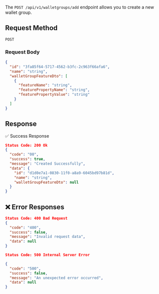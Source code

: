 The `POST /api/v1/walletgroups/add` endpoint allows you to create a new wallet group.


## **Request Method**
`POST`

### **Request Body**

```json
{
  "id": "3fa85f64-5717-4562-b3fc-2c963f66afa6",
  "name": "string",
  "walletGroupFeatureDto": [
    {
      "featureName": "string",
      "featurePropertyName": "string",
      "featurePropertyValue": "string"
    }
  ]
}
```

## Response

✅ Success Response

```json
Status Code: 200 Ok
{
  "code": "00",
  "success": true,
  "message": "Created Successfully",
  "data": {
    "id": "d1d0e7a1-0830-11f0-a8a9-6045bd97b81d",
    "name": "string",
    "walletGroupFeatureDto": null
  }
}

```

## ❌ Error Responses

```json
Status Code: 400 Bad Request
{
  "code": "400",
  "success": false,
  "message": "Invalid request data",
  "data": null
}

Status Code: 500 Internal Server Error

{
  "code": "500", 
  "success": false,
  "message": "An unexpected error occurred",
  "data": null
}
